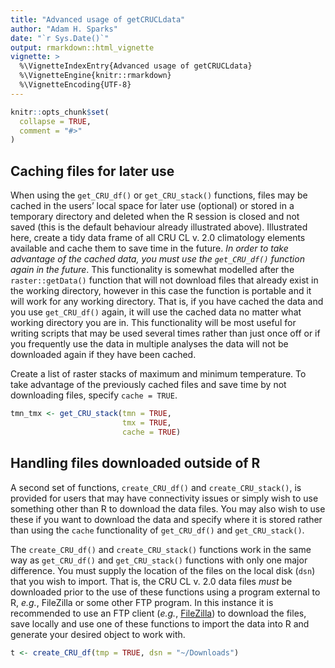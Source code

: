 ```yaml
---
title: "Advanced usage of getCRUCLdata"
author: "Adam H. Sparks"
date: "`r Sys.Date()`"
output: rmarkdown::html_vignette
vignette: >
  %\VignetteIndexEntry{Advanced usage of getCRUCLdata}
  %\VignetteEngine{knitr::rmarkdown}
  %\VignetteEncoding{UTF-8}
---
```


```r
knitr::opts_chunk$set(
  collapse = TRUE,
  comment = "#>"
)
```

## Caching files for later use

When using the `get_CRU_df()` or `get_CRU_stack()` functions, files may be cached in the users' local space for later use (optional) or stored in a temporary directory and deleted when the R session is closed and not saved (this is the default behaviour already illustrated above).
Illustrated here, create a tidy data frame of all CRU CL v. 2.0 climatology elements available and cache
them to save time in the future.
*In order to take advantage of the cached data, you must use the `get_CRU_df()` function again in the future*.
This functionality is somewhat modelled after the `raster::getData()` function that will not download files that already exist in the working directory, however in this case the function is portable and it will work for any working directory.
That is, if you have cached the data and you use `get_CRU_df()` again, it will use the cached data no matter what working directory you are in.
This functionality will be most useful for writing scripts that may be used several times rather than just once off or if you frequently use the data in multiple analyses the data will not be downloaded again if they have been cached.

Create a list of raster stacks of maximum and minimum temperature.
To take advantage of the previously cached files and save time by not downloading files, specify `cache = TRUE`.

```r
tmn_tmx <- get_CRU_stack(tmn = TRUE,
                         tmx = TRUE,
                         cache = TRUE)
```

## Handling files downloaded outside of R

A second set of functions, `create_CRU_df()` and `create_CRU_stack()`, is provided for users that may have connectivity issues or simply wish to use something other than R to download the data files.
You may also wish to use these if you want to download the data and specify where it is stored rather than using the `cache` functionality of `get_CRU_df()` and `get_CRU_stack()`.

The `create_CRU_df()` and `create_CRU_stack()` functions work in the same way as `get_CRU_df()` and `get_CRU_stack()` functions with only one major difference.
You must supply the location of the files on the local disk (`dsn`) that you wish to import.
That is, the CRU CL v. 2.0 data files *must* be downloaded prior to the use of these functions using a program external to R, _e.g._, FileZilla or some other FTP program.
In this instance it is recommended to use an FTP client (_e.g._, [FileZilla](https://filezilla-project.org)) to download the files, save locally and use one of these functions to import the data into R and generate your desired object to work with.

```r
t <- create_CRU_df(tmp = TRUE, dsn = "~/Downloads")
```
